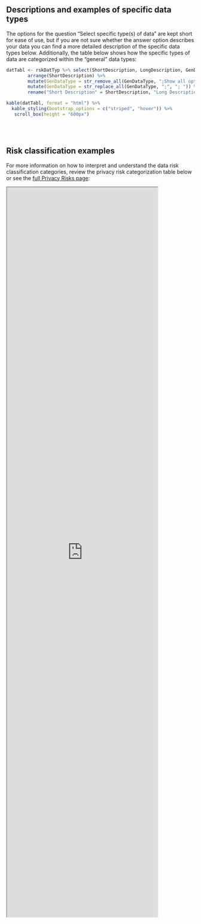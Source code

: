 

## Descriptions and examples of specific data types

The options for the question "Select specific type(s) of data" are kept short for ease of use, but if you are not sure whether the answer option describes your data you can find a more detailed description of the specific data types below. Additionally, the table below shows how the specific types of data are categorized within the "general" data types:

```r

datTabl <- rskDatTyp %>% select(ShortDescription, LongDescription, GenDataType) %>%
        arrange(ShortDescription) %>%
        mutate(GenDataType = str_remove_all(GenDataType, ";Show all options")) %>%
        mutate(GenDataType = str_replace_all(GenDataType, ";", "; ")) %>%
        rename("Short Description" = ShortDescription, "Long Description" = LongDescription, "General Data Type" = GenDataType)

kable(datTabl, format = "html") %>%
  kable_styling(bootstrap_options = c("striped", "hover")) %>%
   scroll_box(height = "600px")

```

<br>
<br>

## Risk classification examples

For more information on how to interpret and understand the data risk classification categories, review the privacy risk categorization table below or see the [full Privacy Risks page](https://fgb-rdm.nl/Security/PrivacyRisks.html){target="_blank"}:


<iframe id="s-lg-widget-frame-x" width="80%" height="50%" src="https://fgb-rdm.nl/Security/PrivacyRisks.html#privRskCat" ></iframe>


<br>
<br>
<br>
<br>